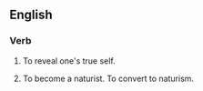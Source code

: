 ==English==

===Verb===
{{head|en|verb|head=come out of one's [[shell]]}}

# {{context|idiomatic|lang=en}} To reveal one's true self.
# {{context|idiomatic|lang=en}} To become a naturist. To convert to naturism.